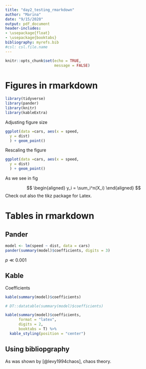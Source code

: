 ```yaml
---
title: "day2_testing_rmarkdown"
author: "Marina"
date: "9/15/2020"
output: pdf_document
header-includes:
- \usepackage{float}
- \usepackage{booktabs}
bibliography: myrefs.bib
#csl: csl.file.name
---
```


```r
knitr::opts_chunk$set(echo = TRUE,
                      message = FALSE)
```

# Figures in rmarkdown
```r
library(tidyverse)
library(pander)
library(knitr)
library(kableExtra)
```


Adjusting figure size
```r
ggplot(data =cars, aes(x = speed,
  y = dist)
  ) + geom_point()
```
Rescaling the figure
```r
ggplot(data =cars, aes(x = speed,
  y = dist)
  ) + geom_point()
```

As we see in fig \ref{fig:scatterplot}

$$
\begin{aligned}
y_i = \sum_i^n(X_i)
\end{aligned}
$$
Check out also the tikz package for Latex.

# Tables in rmarkdown
## Pander

```r
model <- lm(speed ~ dist, data = cars)
pander(summary(model)$coefficients, digits = 3)
```
$p \ll 0.001$


## Kable
Coefficients
```r
kable(summary(model)$coefficients)

```

```r
# DT::datatable(summary(model)$coefficients)
```

```r
kable(summary(model)$coefficients,
      format = "latex",
      digits = 2,
      booktabs = T) %>% 
  kable_styling(position = "center")
```

## Using bibliopgraphy
As was shown by [@levy1994chaos], chaos theory.


